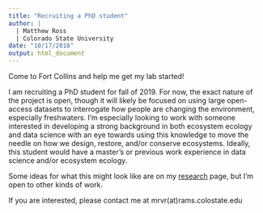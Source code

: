 ```yaml
---
title: "Recruiting a PhD student"
author: |
  | Matthew Ross
  | Colorado State University
date: "10/17/2018"
output: html_document
---
```


Come to Fort Collins and help me get my lab started! 

I am recruiting a PhD student for fall of 2019. For now, the exact nature of the project is open, though it will likely be focused on using large open-access datasets to interrogate how people are changing the environment, especially freshwaters. I'm especially looking to work with someone interested in developing a strong background in both ecosystem ecology and data science with an eye towards using this knowledge to move the needle on how we design, restore, and/or conserve ecosystems. Ideally, this student would have a master's or previous work experience in data science and/or ecosystem ecology. 

Some ideas for what this might look like are on my [research](research.html) page, but I'm open to other kinds of work. 

If you are interested, please contact me at mrvr(at)rams.colostate.edu